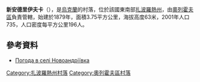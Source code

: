{{coord|47|32|59|N|35|41|40|E|scale:100000|display=title}}

'''新安德里伊夫卡'''（{{lang-uk|Новоандріївка}}），是[[烏克蘭|烏克蘭]]的村落，位於該國東南部[[扎波羅熱州|扎波羅熱州]]，由[[奧列霍夫區|奧列霍夫區]]負責管轄，始建於1879年，面積3.75平方公里，海拔高度63米，2001年人口735，人口密度每平方公里196人。

==參考資料==
* [http://weather.in.ua/ua/zaporozhskaja/17389 Погода в селі Новоандріївка] {{Wayback|url=http://weather.in.ua/ua/zaporozhskaja/17389 |date=20200922172246 }}

[[Category:扎波羅熱州村落|Category:扎波羅熱州村落]]
[[Category:奧列霍夫區村落|Category:奧列霍夫區村落]]


{{Zaporizhia-geo-stub}}